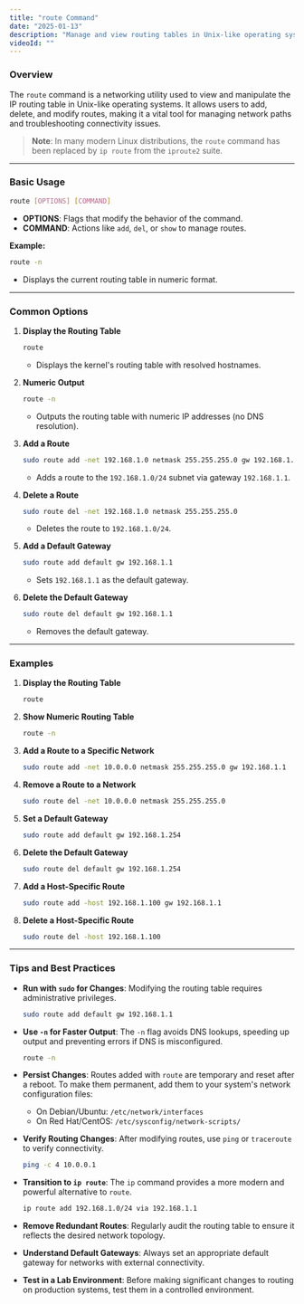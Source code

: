 ```yaml
---
title: "route Command"
date: "2025-01-13"
description: "Manage and view routing tables in Unix-like operating systems."
videoId: ""
---
```


### Overview

The `route` command is a networking utility used to view and manipulate the IP routing table in Unix-like operating systems. It allows users to add, delete, and modify routes, making it a vital tool for managing network paths and troubleshooting connectivity issues.

> **Note**: In many modern Linux distributions, the `route` command has been replaced by `ip route` from the `iproute2` suite.

---

### Basic Usage

```bash
route [OPTIONS] [COMMAND]
```

- **OPTIONS**: Flags that modify the behavior of the command.
- **COMMAND**: Actions like `add`, `del`, or `show` to manage routes.

**Example:**
```bash
route -n
```
- Displays the current routing table in numeric format.

---

### Common Options

1. **Display the Routing Table**
   ```bash
   route
   ```
   - Displays the kernel's routing table with resolved hostnames.

2. **Numeric Output**
   ```bash
   route -n
   ```
   - Outputs the routing table with numeric IP addresses (no DNS resolution).

3. **Add a Route**
   ```bash
   sudo route add -net 192.168.1.0 netmask 255.255.255.0 gw 192.168.1.1
   ```
   - Adds a route to the `192.168.1.0/24` subnet via gateway `192.168.1.1`.

4. **Delete a Route**
   ```bash
   sudo route del -net 192.168.1.0 netmask 255.255.255.0
   ```
   - Deletes the route to `192.168.1.0/24`.

5. **Add a Default Gateway**
   ```bash
   sudo route add default gw 192.168.1.1
   ```
   - Sets `192.168.1.1` as the default gateway.

6. **Delete the Default Gateway**
   ```bash
   sudo route del default gw 192.168.1.1
   ```
   - Removes the default gateway.

---

### Examples

1. **Display the Routing Table**
   ```bash
   route
   ```

2. **Show Numeric Routing Table**
   ```bash
   route -n
   ```

3. **Add a Route to a Specific Network**
   ```bash
   sudo route add -net 10.0.0.0 netmask 255.255.255.0 gw 192.168.1.1
   ```

4. **Remove a Route to a Network**
   ```bash
   sudo route del -net 10.0.0.0 netmask 255.255.255.0
   ```

5. **Set a Default Gateway**
   ```bash
   sudo route add default gw 192.168.1.254
   ```

6. **Delete the Default Gateway**
   ```bash
   sudo route del default gw 192.168.1.254
   ```

7. **Add a Host-Specific Route**
   ```bash
   sudo route add -host 192.168.1.100 gw 192.168.1.1
   ```

8. **Delete a Host-Specific Route**
   ```bash
   sudo route del -host 192.168.1.100
   ```

---

### Tips and Best Practices

- **Run with `sudo` for Changes**: Modifying the routing table requires administrative privileges.
  ```bash
  sudo route add default gw 192.168.1.1
  ```

- **Use `-n` for Faster Output**: The `-n` flag avoids DNS lookups, speeding up output and preventing errors if DNS is misconfigured.
  ```bash
  route -n
  ```

- **Persist Changes**: Routes added with `route` are temporary and reset after a reboot. To make them permanent, add them to your system's network configuration files:
  - On Debian/Ubuntu: `/etc/network/interfaces`
  - On Red Hat/CentOS: `/etc/sysconfig/network-scripts/`

- **Verify Routing Changes**: After modifying routes, use `ping` or `traceroute` to verify connectivity.
  ```bash
  ping -c 4 10.0.0.1
  ```

- **Transition to `ip route`**: The `ip` command provides a more modern and powerful alternative to `route`.
  ```bash
  ip route add 192.168.1.0/24 via 192.168.1.1
  ```

- **Remove Redundant Routes**: Regularly audit the routing table to ensure it reflects the desired network topology.

- **Understand Default Gateways**: Always set an appropriate default gateway for networks with external connectivity.

- **Test in a Lab Environment**: Before making significant changes to routing on production systems, test them in a controlled environment.